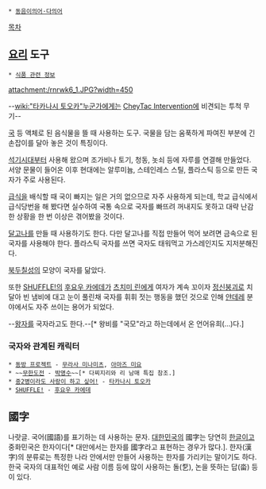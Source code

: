  * [[동음이의어·다의어]]

[[목차]]
== [[요리]] 도구 ==
 * [[식품 관련 정보]]

attachment:/rnrwk6_1.JPG?width=450

--[[wiki:"타카나시 토오카"누군가]]에게는 [[CheyTac Intervention]]에 비견되는 투척 무기--

[[국]] 등 액체로 된 음식물을 뜰 때 사용하는 도구. 국물을 담는 움푹하게 파여진 부분에 긴 손잡이를 달아 놓은 것이 특징이다.

[[석기시대]]부터 사용해 왔으며 조가비나 토기, 청동, 놋쇠 등에 자루를 연결해 만들었다. 서양 문물이 들어온 이후 현대에는 알루미늄, 스테인레스 스틸, 플라스틱 등으로 만든 국자가 주로 사용된다.

[[급식]]을 배식할 때 국이 빠지는 일은 거의 없으므로 자주 사용하게 되는데, 학교 급식에서 급식당번을 해 봤다면 실수하여 국통 속으로 국자를 빠뜨려 꺼내지도 못하고 대략 난감한 상황을 한 번 이상은 겪어봤을 것이다.

[[달고나]]를 만들 때 사용하기도 한다. 다만 달고나를 직접 만들어 먹어 보려면 금속으로 된 국자를 사용해야 한다. 플라스틱 국자를 쓰면 국자도 태워먹고 가스레인지도 지저분해진다.

[[북두칠성]]의 모양이 국자를 닮았다.

또한 [[SHUFFLE!]]의 [[후요우 카에데]]가 [[츠치미 린]]에게 여자가 계속 꼬이자 [[정신붕괴]]로 치달아 빈 냄비에 대고 눈이 풀린채 국자를 휘휘 젓는 행동을 했던 것으로 인해 [[얀데레]] 분야에서도 자주 쓰이는 용어가 되었다.

--[[왕자]]를 국자라고도 한다.--[* 왕비를 "국모"라고 하는데에서 온 언어유희(...)다.] 

=== 국자와 관계된 캐릭터 ===
 * [[동방 프로젝트]] - [[무라사 미나미츠]], [[아마즈 미요]]
 * ~~[[무한도전]] - [[박명수]]~~[* 다찌지리와 리 남매 특집 참조.]
 * [[중2병이라도 사랑이 하고 싶어!]] - [[타카나시 토오카]]
 * [[SHUFFLE!]] - [[후요우 카에데]]

== 國字 ==
나랏글. 국어(國語)를 표기하는 데 사용하는 문자. [[대한민국]]의 國字는 당연히 [[한글]]이고 중화민국은 한자이다[* 대만에서는 한자를 國字라고 표현하는 경우가 많다.].
한자(漢字)의 분류로는 특정한 나라 안에서만 만들어 사용하는 한자를 가리키는 말이기도 하다. 한국 국자의 대표적인 예로 사람 이름 등에 많이 사용하는 돌(乭), 논을 뜻하는 답(畓) 등이 있다.
